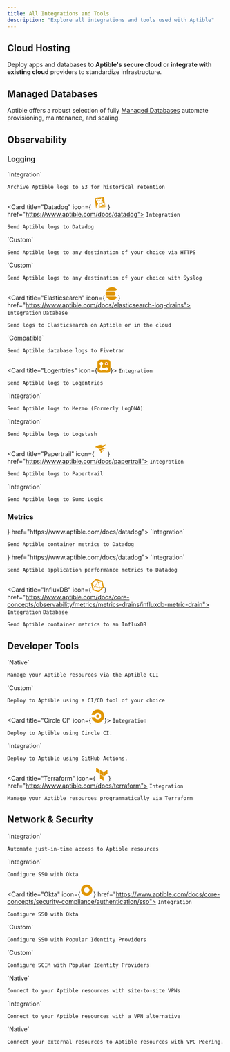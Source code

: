 ```yaml
---
title: All Integrations and Tools
description: "Explore all integrations and tools used with Aptible"
---
```


## Cloud Hosting

Deploy apps and databases to **Aptible's secure cloud** or **integrate with existing cloud** providers to standardize infrastructure.

<CloudsSnippet />

## Managed Databases

Aptible offers a robust selection of fully [Managed Databases](https://www.aptible.com/docs/databases) automate provisioning, maintenance, and scaling.

<DatabasesSnippet />

## Observability

### Logging

<CardGroup cols={4}>
  <Card title="Amazon S3" icon="aws" color="E09600" href="https://www.aptible.com/docs/s3-log-archives">
    `Integration`


    Archive Aptible logs to S3 for historical retention
  </Card>

  <Card title="Datadog" icon={
            <svg fill="#E09600" width="30px" height="30px"  viewBox="0 0 16 16" xmlns="http://www.w3.org/2000/svg" ><path  fill-rule="evenodd" d="M12.886 10.938l-1.157-.767-.965 1.622-1.122-.33-.988 1.517.05.478 5.374-.996-.313-3.378-.879 1.854zm-5.01-1.456l.861-.12c.14.064.237.088.404.13.26.069.562.134 1.009-.092.104-.052.32-.251.408-.365l3.532-.644.36 4.388L8.4 13.876l-.524-4.394zm6.56-1.581l-.348.067-.67-6.964L2.004 2.336l1.407 11.481 1.335-.195a3.03 3.03 0 00-.556-.576c-.393-.33-.254-.888-.022-1.24.307-.596 1.889-1.354 1.8-2.307-.033-.346-.088-.797-.407-1.106-.012.128.01.252.01.252s-.132-.169-.197-.398c-.065-.088-.116-.117-.185-.234-.05.136-.043.294-.043.294s-.107-.255-.125-.47a.752.752 0 00-.08.279s-.139-.403-.107-.62c-.064-.188-.252-.562-.199-1.412.348.245 1.115.187 1.414-.256.1-.147.167-.548-.05-1.337-.139-.506-.483-1.26-.618-1.546l-.016.012c.071.23.217.713.273.947.17.71.215.958.136 1.285-.068.285-.23.471-.642.68-.412.208-.958-.3-.993-.328-.4-.32-.709-.844-.744-1.098-.035-.278.16-.445.258-.672-.14.04-.298.112-.298.112s.188-.195.419-.364c.095-.063.152-.104.252-.188-.146-.003-.264.002-.264.002s.243-.133.496-.23c-.185-.007-.362 0-.362 0s.544-.245.973-.424c.295-.122.583-.086.745.15.212.308.436.476.909.58.29-.13.379-.197.744-.297.321-.355.573-.401.573-.401s-.125.115-.158.297c.182-.145.382-.265.382-.265s-.078.096-.15.249l.017.025c.213-.129.463-.23.463-.23s-.072.091-.156.209c.16-.002.486.006.612.02.745.017.9-.8 1.185-.902.358-.129.518-.206 1.128.396.523.518.932 1.444.73 1.652-.171.172-.507-.068-.879-.534a2.026 2.026 0 01-.415-.911c-.059-.313-.288-.495-.288-.495s.133.297.133.56c0 .142.018.678.246.979-.022.044-.033.217-.058.25-.265-.323-.836-.554-.929-.622.315.26 1.039.856 1.317 1.428.263.54.108 1.035.24 1.164.039.037.566.698.668 1.03.177.58.01 1.188-.222 1.566l-.647.101c-.094-.026-.158-.04-.243-.09.047-.082.14-.29.14-.333l-.036-.065a2.737 2.737 0 01-.819.726c-.367.21-.79.177-1.065.092-.781-.243-1.52-.774-1.698-.914 0 0-.005.112.028.137.197.223.648.628 1.085.91l-.93.102.44 3.444c-.196.029-.226.042-.44.073-.187-.669-.547-1.105-.94-1.36-.347-.223-.825-.274-1.283-.183l-.03.034c.319-.033.695.014 1.08.26.38.24.685.863.797 1.238.144.479.244.991-.144 1.534-.275.386-1.08.6-1.73.138.174.281.409.51.725.554.469.064.914-.018 1.22-.334.262-.27.4-.836.364-1.432l.414-.06.15 1.069 6.852-.83-.56-5.487zm-4.168-2.905c-.02.044-.05.073-.005.216l.003.008.007.019.02.042c.08.168.17.326.32.406.038-.006.078-.01.12-.013a.546.546 0 01.284.047.607.607 0 00.003-.13c-.01-.212.042-.573-.363-.762-.153-.072-.367-.05-.439.04a.175.175 0 01.034.007c.108.038.035.075.015.12zm1.134 1.978c-.053-.03-.301-.018-.475.003-.333.04-.691.155-.77.217-.143.111-.078.305.027.384.297.223.556.372.83.336.168-.022.317-.29.422-.534.072-.167.072-.348-.034-.406zM8.461 5.259c.093-.09-.467-.207-.902.09-.32.221-.33.693-.024.96.03.027.056.046.08.06a2.75 2.75 0 01.809-.24c.065-.072.14-.2.121-.434-.025-.315-.263-.265-.084-.436z" clip-rule="evenodd"/></svg>
  } href="https://www.aptible.com/docs/datadog">
    `Integration`



    Send Aptible logs to Datadog
  </Card>

  <Card title="Custom - HTTPS" icon="globe" color="E09600" href="https://www.aptible.com/docs/https-log-drains">
    `Custom`



    Send Aptible logs to any destination of your choice via HTTPS
  </Card>

  <Card title="Custom - Syslog" icon="globe" color="E09600" href="https://www.aptible.com/docs/syslog-log-drains">
    `Custom`

    Send Aptible logs to any destination of your choice with Syslog
  </Card>

  <Card title="Elasticsearch" icon={<svg fill="#E09600" width="30px" height="30px" viewBox="0 0 24 24" role="img" xmlns="http://www.w3.org/2000/svg"><path d="M13.394 0C8.683 0 4.609 2.716 2.644 6.667h15.641a4.77 4.77 0 0 0 3.073-1.11c.446-.375.864-.785 1.247-1.243l.001-.002A11.974 11.974 0 0 0 13.394 0zM1.804 8.889a12.009 12.009 0 0 0 0 6.222h14.7a3.111 3.111 0 1 0 0-6.222zm.84 8.444C4.61 21.283 8.684 24 13.395 24c3.701 0 7.011-1.677 9.212-4.312l-.001-.002a9.958 9.958 0 0 0-1.247-1.243 4.77 4.77 0 0 0-3.073-1.11z"/></svg>} href="https://www.aptible.com/docs/elasticsearch-log-drains">
    `Integration` `Database`



    Send logs to Elasticsearch on Aptible or in the cloud
  </Card>

  <Card title="Fivetran" href="https://www.aptible.com/docs/connect-to-fivetran">
    `Compatible`



    Send Aptible database logs to Fivetran
  </Card>

  <Card title="Logentries" icon={<svg width="30px" height="30px" viewBox="0 0 256 256" version="1.1" xmlns="http://www.w3.org/2000/svg" xmlns:xlink="http://www.w3.org/1999/xlink" preserveAspectRatio="xMidYMid"> 	<g> 		<path d="M201.73137,255.654114 L53.5857267,255.654114 C24.0701195,255.654114 0.230590681,231.814585 0.230590681,202.298978 L0.230590681,53.5857267 C0.230590681,24.0701195 24.0701195,0.230590681 53.5857267,0.230590681 L201.73137,0.230590681 C231.246977,0.230590681 255.086506,24.0701195 255.086506,53.5857267 L255.086506,202.298978 C255.086506,231.814585 231.246977,255.654114 201.73137,255.654114 Z" fill="#E09600">  </path> 		<path d="M202.298978,71.7491772 C204.569409,70.0463537 207.407448,68.3435302 209.67788,66.6407067 C208.542664,62.6674519 206.272233,59.261805 204.001801,55.856158 C201.163762,56.9913736 198.893331,58.6941971 196.055292,59.8294128 C194.352468,58.6941971 192.649645,56.9913736 190.379214,55.856158 C190.946821,53.0181188 191.514429,49.6124719 192.082037,46.7744327 C188.108782,45.639217 184.135527,43.9363936 180.162273,43.3687857 C179.027057,46.2068249 178.459449,49.044864 177.324234,51.8829032 C175.053802,51.8829032 172.783371,52.450511 171.080547,53.0181188 C169.377724,50.7476875 167.6749,47.9096484 165.972077,45.639217 C161.998822,46.7744327 158.593175,49.044864 155.187528,51.8829032 C156.322744,54.7209423 157.457959,57.5589815 159.160783,60.3970206 C157.457959,62.0998441 156.322744,63.8026676 155.187528,65.5054911 C152.349489,64.9378832 148.943842,64.3702754 146.105803,63.8026676 C144.970587,67.7759224 143.835372,71.7491772 142.700156,75.722432 C145.538195,76.8576477 148.376234,77.9928633 151.214273,78.5604712 C151.214273,80.8309025 151.781881,83.1013338 151.781881,85.3717651 C149.51145,87.0745886 146.673411,88.7774121 144.402979,90.4802356 C145.538195,94.4534904 147.808626,97.8591374 150.646666,101.264784 C153.484705,100.129569 156.322744,98.4267452 159.160783,97.2915295 C160.863606,98.994353 162.56643,100.129569 164.269253,101.264784 C163.701646,104.102823 163.134038,107.50847 162.56643,110.34651 C166.539685,112.049333 170.51294,112.616941 174.486194,113.184549 C175.053802,110.34651 176.189018,107.50847 177.324234,104.670431 C179.594665,104.670431 181.865096,104.102823 184.135527,104.102823 C185.838351,106.373255 187.541174,109.211294 189.243998,111.481725 C193.217253,109.778902 196.6229,108.076078 199.460939,105.238039 C198.325723,102.4 196.6229,99.5619609 195.487684,96.7239217 C196.6229,95.0210982 198.325723,93.3182747 199.460939,91.6154512 C202.298978,92.1830591 205.704625,92.7506669 208.542664,93.3182747 C209.67788,89.3450199 211.380703,85.3717651 211.948311,81.3985103 C209.110272,80.8309025 206.272233,79.6956868 203.434194,78.5604712 C203.434194,76.2900398 202.866586,74.0196085 202.298978,71.7491772 L202.298978,71.7491772 Z M189.811606,79.6956868 C189.811606,87.0745886 181.865096,92.1830591 175.053802,89.9126277 C168.810116,88.2098043 164.836861,80.8309025 167.107293,74.5872164 C168.242508,70.6139615 171.648155,68.3435302 175.053802,67.2083146 C182.432704,64.9378832 190.379214,71.7491772 189.811606,79.6956868 L189.811606,79.6956868 Z" fill="#FFFFFF">  </path> 		<circle fill="#F36D21" cx="177.324234" cy="78.5604712" r="17.0282349">  </circle> 		<path d="M127.374745,193.217253 C140.997332,192.649645 150.079058,202.298978 160.863606,207.975056 C176.756626,216.489174 192.082037,214.78635 204.001801,200.596155 C209.67788,193.784861 212.515919,186.973567 212.515919,179.594665 L212.515919,179.594665 C212.515919,172.783371 209.67788,165.404469 204.569409,159.160783 C192.649645,144.402979 177.324234,144.402979 161.431214,152.349489 C155.755136,155.187528 150.646666,159.728391 144.402979,162.56643 C129.645176,169.377724 115.45498,168.810116 102.4,156.890352 C89.3450199,144.402979 84.8041573,130.212784 92.7506669,113.752157 C95.588706,108.076078 99.5619609,102.4 102.4,96.7239217 C111.481725,80.2632946 113.184549,63.8026676 97.8591374,50.7476875 C91.6154512,45.0716092 84.2365495,42.8011779 77.4252555,42.8011779 L77.4252555,42.8011779 C70.6139615,42.8011779 63.2350598,45.639217 56.4237658,50.7476875 C40.5307466,63.2350598 38.8279231,80.8309025 49.6124719,96.1563139 C65.5054911,118.293019 67.2083146,138.159293 50.1800797,160.295999 C39.3955309,174.486194 39.3955309,190.946821 53.0181188,204.001801 C59.8294128,210.813095 67.2083146,213.651135 74.5872164,213.651135 L74.5872164,213.651135 C81.9661181,213.651135 89.9126277,210.813095 97.2915295,206.272233 C106.940863,200.028547 115.45498,192.082037 127.374745,193.217253 L127.374745,193.217253 Z" fill="#FFFFFF">  </path> 	</g> </svg>}>
    `Integration`

    Send Aptible logs to Logentries
  </Card>

  <Card title="Mezmo" href="https://www.aptible.com/docs/mezmo">
    `Integration`

    Send Aptible logs to Mezmo (Formerly LogDNA)
  </Card>

  <Card title="Logstash">
    `Integration`

    Send Aptible logs to Logstash
  </Card>

  <Card title="Papertrail" icon={<svg fill="#E09600" width="30px" height="30px"  viewBox="-2.5 0 75 75" xmlns="http://www.w3.org/2000/svg" ><path  fill-rule="evenodd"  d="M30.47 30.408l-8.773 2.34C15.668 27.308 8.075 23.9 0 23.04A70.43 70.43 0 0 1 40.898 9.803l-5.026 4.62s21.385-.75 26.755-8.117c-.14.763-.37 1.507-.687 2.217a24.04 24.04 0 0 1-7.774 10.989 44.55 44.55 0 0 1-11.083 6.244 106.49 106.49 0 0 1-12.051 4.402h-.562M64 29.44a117.73 117.73 0 0 0-40.242 5.339 38.71 38.71 0 0 1 6.775 9.647C41.366 38.43 56.258 30.75 63.97 29.7M32 47.485c1.277 3.275 2.096 6.7 2.435 10.21L53.167 38.37z" clip-rule="evenodd"/></svg>} href="https://www.aptible.com/docs/papertrail">
    `Integration`

    Send Aptible logs to Papertrail
  </Card>

  <Card title="Sumo Logic" href="https://www.aptible.com/docs/sumo-logic">
    `Integration`

    Send Aptible logs to Sumo Logic
  </Card>
</CardGroup>

### Metrics

<CardGroup cols={4}>
  <Card title="Datadog - Container Monitoring" icon={<svg fill="#E09600" width="30px" height="30px"  viewBox="0 0 16 16" xmlns="http://www.w3.org/2000/svg" ><path  fill-rule="evenodd" d="M12.886 10.938l-1.157-.767-.965 1.622-1.122-.33-.988 1.517.05.478 5.374-.996-.313-3.378-.879 1.854zm-5.01-1.456l.861-.12c.14.064.237.088.404.13.26.069.562.134 1.009-.092.104-.052.32-.251.408-.365l3.532-.644.36 4.388L8.4 13.876l-.524-4.394zm6.56-1.581l-.348.067-.67-6.964L2.004 2.336l1.407 11.481 1.335-.195a3.03 3.03 0 00-.556-.576c-.393-.33-.254-.888-.022-1.24.307-.596 1.889-1.354 1.8-2.307-.033-.346-.088-.797-.407-1.106-.012.128.01.252.01.252s-.132-.169-.197-.398c-.065-.088-.116-.117-.185-.234-.05.136-.043.294-.043.294s-.107-.255-.125-.47a.752.752 0 00-.08.279s-.139-.403-.107-.62c-.064-.188-.252-.562-.199-1.412.348.245 1.115.187 1.414-.256.1-.147.167-.548-.05-1.337-.139-.506-.483-1.26-.618-1.546l-.016.012c.071.23.217.713.273.947.17.71.215.958.136 1.285-.068.285-.23.471-.642.68-.412.208-.958-.3-.993-.328-.4-.32-.709-.844-.744-1.098-.035-.278.16-.445.258-.672-.14.04-.298.112-.298.112s.188-.195.419-.364c.095-.063.152-.104.252-.188-.146-.003-.264.002-.264.002s.243-.133.496-.23c-.185-.007-.362 0-.362 0s.544-.245.973-.424c.295-.122.583-.086.745.15.212.308.436.476.909.58.29-.13.379-.197.744-.297.321-.355.573-.401.573-.401s-.125.115-.158.297c.182-.145.382-.265.382-.265s-.078.096-.15.249l.017.025c.213-.129.463-.23.463-.23s-.072.091-.156.209c.16-.002.486.006.612.02.745.017.9-.8 1.185-.902.358-.129.518-.206 1.128.396.523.518.932 1.444.73 1.652-.171.172-.507-.068-.879-.534a2.026 2.026 0 01-.415-.911c-.059-.313-.288-.495-.288-.495s.133.297.133.56c0 .142.018.678.246.979-.022.044-.033.217-.058.25-.265-.323-.836-.554-.929-.622.315.26 1.039.856 1.317 1.428.263.54.108 1.035.24 1.164.039.037.566.698.668 1.03.177.58.01 1.188-.222 1.566l-.647.101c-.094-.026-.158-.04-.243-.09.047-.082.14-.29.14-.333l-.036-.065a2.737 2.737 0 01-.819.726c-.367.21-.79.177-1.065.092-.781-.243-1.52-.774-1.698-.914 0 0-.005.112.028.137.197.223.648.628 1.085.91l-.93.102.44 3.444c-.196.029-.226.042-.44.073-.187-.669-.547-1.105-.94-1.36-.347-.223-.825-.274-1.283-.183l-.03.034c.319-.033.695.014 1.08.26.38.24.685.863.797 1.238.144.479.244.991-.144 1.534-.275.386-1.08.6-1.73.138.174.281.409.51.725.554.469.064.914-.018 1.22-.334.262-.27.4-.836.364-1.432l.414-.06.15 1.069 6.852-.83-.56-5.487zm-4.168-2.905c-.02.044-.05.073-.005.216l.003.008.007.019.02.042c.08.168.17.326.32.406.038-.006.078-.01.12-.013a.546.546 0 01.284.047.607.607 0 00.003-.13c-.01-.212.042-.573-.363-.762-.153-.072-.367-.05-.439.04a.175.175 0 01.034.007c.108.038.035.075.015.12zm1.134 1.978c-.053-.03-.301-.018-.475.003-.333.04-.691.155-.77.217-.143.111-.078.305.027.384.297.223.556.372.83.336.168-.022.317-.29.422-.534.072-.167.072-.348-.034-.406zM8.461 5.259c.093-.09-.467-.207-.902.09-.32.221-.33.693-.024.96.03.027.056.046.08.06a2.75 2.75 0 01.809-.24c.065-.072.14-.2.121-.434-.025-.315-.263-.265-.084-.436z" clip-rule="evenodd"/></svg>} href="https://www.aptible.com/docs/datadog">
    `Integration`

    Send Aptible container metrics to Datadog
  </Card>
   <Card title="Datadog - APM" icon={
            <svg fill="#E09600" width="30px" height="30px"  viewBox="0 0 16 16" xmlns="http://www.w3.org/2000/svg" ><path  fill-rule="evenodd" d="M12.886 10.938l-1.157-.767-.965 1.622-1.122-.33-.988 1.517.05.478 5.374-.996-.313-3.378-.879 1.854zm-5.01-1.456l.861-.12c.14.064.237.088.404.13.26.069.562.134 1.009-.092.104-.052.32-.251.408-.365l3.532-.644.36 4.388L8.4 13.876l-.524-4.394zm6.56-1.581l-.348.067-.67-6.964L2.004 2.336l1.407 11.481 1.335-.195a3.03 3.03 0 00-.556-.576c-.393-.33-.254-.888-.022-1.24.307-.596 1.889-1.354 1.8-2.307-.033-.346-.088-.797-.407-1.106-.012.128.01.252.01.252s-.132-.169-.197-.398c-.065-.088-.116-.117-.185-.234-.05.136-.043.294-.043.294s-.107-.255-.125-.47a.752.752 0 00-.08.279s-.139-.403-.107-.62c-.064-.188-.252-.562-.199-1.412.348.245 1.115.187 1.414-.256.1-.147.167-.548-.05-1.337-.139-.506-.483-1.26-.618-1.546l-.016.012c.071.23.217.713.273.947.17.71.215.958.136 1.285-.068.285-.23.471-.642.68-.412.208-.958-.3-.993-.328-.4-.32-.709-.844-.744-1.098-.035-.278.16-.445.258-.672-.14.04-.298.112-.298.112s.188-.195.419-.364c.095-.063.152-.104.252-.188-.146-.003-.264.002-.264.002s.243-.133.496-.23c-.185-.007-.362 0-.362 0s.544-.245.973-.424c.295-.122.583-.086.745.15.212.308.436.476.909.58.29-.13.379-.197.744-.297.321-.355.573-.401.573-.401s-.125.115-.158.297c.182-.145.382-.265.382-.265s-.078.096-.15.249l.017.025c.213-.129.463-.23.463-.23s-.072.091-.156.209c.16-.002.486.006.612.02.745.017.9-.8 1.185-.902.358-.129.518-.206 1.128.396.523.518.932 1.444.73 1.652-.171.172-.507-.068-.879-.534a2.026 2.026 0 01-.415-.911c-.059-.313-.288-.495-.288-.495s.133.297.133.56c0 .142.018.678.246.979-.022.044-.033.217-.058.25-.265-.323-.836-.554-.929-.622.315.26 1.039.856 1.317 1.428.263.54.108 1.035.24 1.164.039.037.566.698.668 1.03.177.58.01 1.188-.222 1.566l-.647.101c-.094-.026-.158-.04-.243-.09.047-.082.14-.29.14-.333l-.036-.065a2.737 2.737 0 01-.819.726c-.367.21-.79.177-1.065.092-.781-.243-1.52-.774-1.698-.914 0 0-.005.112.028.137.197.223.648.628 1.085.91l-.93.102.44 3.444c-.196.029-.226.042-.44.073-.187-.669-.547-1.105-.94-1.36-.347-.223-.825-.274-1.283-.183l-.03.034c.319-.033.695.014 1.08.26.38.24.685.863.797 1.238.144.479.244.991-.144 1.534-.275.386-1.08.6-1.73.138.174.281.409.51.725.554.469.064.914-.018 1.22-.334.262-.27.4-.836.364-1.432l.414-.06.15 1.069 6.852-.83-.56-5.487zm-4.168-2.905c-.02.044-.05.073-.005.216l.003.008.007.019.02.042c.08.168.17.326.32.406.038-.006.078-.01.12-.013a.546.546 0 01.284.047.607.607 0 00.003-.13c-.01-.212.042-.573-.363-.762-.153-.072-.367-.05-.439.04a.175.175 0 01.034.007c.108.038.035.075.015.12zm1.134 1.978c-.053-.03-.301-.018-.475.003-.333.04-.691.155-.77.217-.143.111-.078.305.027.384.297.223.556.372.83.336.168-.022.317-.29.422-.534.072-.167.072-.348-.034-.406zM8.461 5.259c.093-.09-.467-.207-.902.09-.32.221-.33.693-.024.96.03.027.056.046.08.06a2.75 2.75 0 01.809-.24c.065-.072.14-.2.121-.434-.025-.315-.263-.265-.084-.436z" clip-rule="evenodd"/></svg>
  } href="https://www.aptible.com/docs/datadog">
    `Integration`



    Send Aptible application performance metrics to Datadog
  </Card>

  <Card title="InfluxDB" icon={<svg fill="#E09600" width="30px" height="30px" viewBox="-2.5 0 261 261" version="1.1" xmlns="http://www.w3.org/2000/svg" xmlns:xlink="http://www.w3.org/1999/xlink" preserveAspectRatio="xMidYMid">     <g>         <path d="M255.59672,156.506259 L230.750771,48.7630778 C229.35754,42.9579495 224.016822,36.920616 217.979489,35.2951801 L104.895589,0.464410265 C103.502359,-2.84217094e-14 101.876923,-2.84217094e-14 100.019282,-2.84217094e-14 C95.1429738,-2.84217094e-14 90.266666,1.85764106 86.783589,4.87630778 L5.74399781,80.3429758 C1.33210029,84.290463 -0.989951029,92.1854375 0.403279765,97.7583607 L26.8746649,213.164312 C28.2678956,218.96944 33.6086137,225.006773 39.6459471,226.632209 L145.531487,259.605338 C146.924718,260.069748 148.550154,260.069748 150.407795,260.069748 C155.284103,260.069748 160.160411,258.212107 163.643488,255.19344 L250.256002,174.61826 C254.6679,169.974157 256.989951,162.543593 255.59672,156.506259 Z M116.738051,26.0069748 L194.52677,49.9241035 C197.545437,50.852924 197.545437,52.2461548 194.52677,52.9427702 L153.658667,62.2309755 C150.64,63.159796 146.228103,61.7665652 144.138257,59.4445139 L115.809231,28.7934364 C113.254974,26.23918 113.719384,25.0781543 116.738051,26.0069748 Z M165.268924,165.330054 C166.197744,168.348721 164.107898,170.206362 161.089231,169.277541 L77.2631786,143.270567 C74.2445119,142.341746 73.5478965,139.78749 75.8699478,137.697643 L139.958564,78.0209245 C142.280616,75.6988732 144.834872,76.6276937 145.531487,79.6463604 L165.268924,165.330054 Z M27.10687,89.398976 L95.1429738,26.0069748 C97.4650251,23.6849235 100.948102,24.1493338 103.270153,26.23918 L137.404308,63.159796 C139.726359,65.4818473 139.261949,68.9649243 137.172103,71.2869756 L69.1359989,134.678977 C66.8139476,137.001028 63.3308706,136.536618 61.0088193,134.446772 L26.8746649,97.5261556 C24.5526135,94.9718991 24.7848187,91.256617 27.10687,89.398976 Z M43.5934344,189.711593 L25.7136392,110.761848 C24.7848187,107.743181 26.1780495,107.046566 28.2678956,109.368617 L56.5969218,140.019695 C58.9189731,142.341746 59.6155885,146.753644 58.9189731,149.77231 L46.6121011,189.711593 C45.6832806,192.962465 44.2900498,192.962465 43.5934344,189.711593 Z M143.209436,236.15262 L54.2748705,208.520209 C51.2562038,207.591388 49.3985627,204.340516 50.3273832,201.089645 L65.1885117,153.255387 C66.1173322,150.236721 69.3682041,148.37908 72.6190759,149.3079 L161.553642,176.708106 C164.572308,177.636926 166.429949,180.887798 165.501129,184.13867 L150.64,231.972927 C149.478975,234.991594 146.460308,236.849235 143.209436,236.15262 Z M222.159181,171.367388 L162.714667,226.632209 C160.392616,228.954261 159.23159,228.02544 160.160411,225.006773 L172.467283,185.06749 C173.396103,182.048824 176.646975,178.797952 179.897847,178.333542 L220.76595,169.045336 C223.784617,167.884311 224.249027,169.277541 222.159181,171.367388 Z M228.660925,159.292721 L179.665642,170.438567 C176.646975,171.367388 173.396103,169.277541 172.699488,166.258875 L151.801026,75.6988732 C150.872206,72.6802064 152.962052,69.4293346 155.980718,68.7327192 L204.976001,57.5868728 C207.994668,56.6580523 211.24554,58.7478985 211.942155,61.7665652 L232.840617,152.326567 C233.537233,155.809644 231.679592,158.828311 228.660925,159.292721 Z">  </path>     </g> </svg>} href="https://www.aptible.com/docs/core-concepts/observability/metrics/metrics-drains/influxdb-metric-drain">
    `Integration` `Database`

    Send Aptible container metrics to an InfluxDB
  </Card>
</CardGroup>

## Developer Tools

<CardGroup cols={4}>
  <Card title="Aptible CLI" href="https://www.aptible.com/docs/cli">
    `Native`

    Manage your Aptible resources via the Aptible CLI
  </Card>

  <Card title="Custom CI/CD" icon="globe" color="E09600">
    `Custom`

    Deploy to Aptible using a CI/CD tool of your choice
  </Card>

  <Card title="Circle CI" icon={<svg width="30px" height="30px" viewBox="-1.5 0 259 259" version="1.1" xmlns="http://www.w3.org/2000/svg" xmlns:xlink="http://www.w3.org/1999/xlink" preserveAspectRatio="xMidYMid"> 	<g fill="#E09600"> 		<circle cx="126.157031" cy="129.007874" r="30.5932958">  </circle> 		<path d="M1.20368953,96.5716086 C1.20368953,96.9402024 0.835095614,97.6773903 0.835095614,98.0459843 C0.835095614,101.36333 3.41525309,104.312081 7.10119236,104.312081 L59.0729359,104.312081 C61.6530934,104.312081 63.496063,102.837706 64.6018448,100.626142 C75.2910686,77.0361305 98.8810798,61.1865916 125.788436,61.1865916 C163.016423,61.1865916 193.241125,91.4112936 193.241125,128.63928 C193.241125,165.867267 163.016423,196.091969 125.788436,196.091969 C98.5124859,196.091969 75.2910686,179.873835 64.6018448,157.021013 C63.496063,154.440855 61.6530934,152.96648 59.0729359,152.96648 L7.10119236,152.96648 C3.78384701,152.96648 0.835095614,155.546637 0.835095614,159.232575 C0.835095614,159.60117 0.835095614,160.338357 1.20368953,160.706952 C15.5788527,216.733228 66.0762205,258.015748 126.157031,258.015748 C197.295658,258.015748 255.164905,200.146502 255.164905,129.007874 C255.164905,57.8692464 197.295658,0 126.157031,0 C66.0762205,0 15.5788527,41.2825197 1.20368953,96.5716086 L1.20368953,96.5716086 Z">  </path> 	</g> </svg>}>
    `Integration`

    Deploy to Aptible using Circle CI.
  </Card>

  <Card title="GitHub Actions" icon="github" color="E09600">
    `Integration`

    Deploy to Aptible using GitHub Actions.
  </Card>

  <Card title="Terraform" icon={<svg fill="#E09600" width="30px" height="30px"  viewBox="0 0 16 16" xmlns="http://www.w3.org/2000/svg" fill="none">  <g fill="#E09600">  <path d="M1 0v5.05l4.349 2.527V2.526L1 0zM10.175 5.344l-4.35-2.525v5.05l4.35 2.527V5.344zM10.651 10.396V5.344L15 2.819v5.05l-4.349 2.527zM10.174 16l-4.349-2.526v-5.05l4.349 2.525V16z"/>  </g>  </svg>} href="https://www.aptible.com/docs/terraform">
    `Integration`

    Manage your Aptible resources programmatically via Terraform
  </Card>
</CardGroup>

## Network & Security

<CardGroup cols={4}>
  <Card title="Entitle" href="https://www.aptible.com/docs/entitle">
    `Integration`

    Automate just-in-time access to Aptible resources
  </Card>

  <Card title="Google SSO" icon="google" color="E09600" href="https://www.aptible.com/docs/core-concepts/security-compliance/authentication/sso">
    `Integration`

    Configure SSO with Okta
  </Card>

  <Card title="Okta" icon={<svg fill="#E09600" width="30px" height="30px"  viewBox="0 0 16 16" xmlns="http://www.w3.org/2000/svg" fill="none"><path fill="#E09600" d="M8 1C4.143 1 1 4.12 1 8s3.121 7 7 7 7-3.121 7-7-3.143-7-7-7zm0 10.5c-1.94 0-3.5-1.56-3.5-3.5S6.06 4.5 8 4.5s3.5 1.56 3.5 3.5-1.56 3.5-3.5 3.5z"/></svg>} href="https://www.aptible.com/docs/core-concepts/security-compliance/authentication/sso">
    `Integration`

    Configure SSO with Okta
  </Card>

  <Card title="Single Sign-On (SAML)" icon="globe" color="E09600" href="https://www.aptible.com/docs/core-concepts/security-compliance/authentication/sso">
    `Custom`

    Configure SSO with Popular Identity Providers
  </Card>

  <Card title="SCIM (Provisioning)" icon="globe" color="E09600" href="https://www.aptible.com/docs/core-concepts/security-compliance/authentication/scim">
    `Custom`

    Configure SCIM with Popular Identity Providers
  </Card>

  <Card title="Site-to-site VPNs " icon="globe" color="E09600" href="https://www.aptible.com/docs/network-integrations">
    `Native`

    Connect to your Aptible resources with site-to-site VPNs
  </Card>

  <Card title="Twingate" href="https://www.aptible.com/docs/twingate">
    `Integration`

    Connect to your Aptible resources with a VPN alternative
  </Card>

  <Card title="VPC Peering" icon="globe" color="E09600" href="https://www.aptible.com/docs/network-integrations">
    `Native`

    Connect your external resources to Aptible resources with VPC Peering.
  </Card>

  <Card title="Request new integration" icon="plus" href="https://portal.productboard.com/aptible/2-aptible-roadmap-portal/tabs/5-ideas/submit-idea" />
</CardGroup>